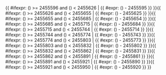 <includeonly>{{ #ifexpr: ({{{1}}}) >= 2455596 and ({{{1}}}) < 2455626 | {{ #expr: ({{{1}}}) - 2455595 }} }}{{ #ifexpr: ({{{1}}}) >= 2455626 and ({{{1}}}) < 2455655 | {{ #expr: ({{{1}}}) - 2455625 }} }}{{ #ifexpr: ({{{1}}}) >= 2455655 and ({{{1}}}) < 2455685 | {{ #expr: ({{{1}}}) - 2455654 }} }}{{ #ifexpr: ({{{1}}}) >= 2455685 and ({{{1}}}) < 2455715 | {{ #expr: ({{{1}}}) - 2455684 }} }}{{ #ifexpr: ({{{1}}}) >= 2455715 and ({{{1}}}) < 2455744 | {{ #expr: ({{{1}}}) - 2455714 }} }}{{ #ifexpr: ({{{1}}}) >= 2455744 and ({{{1}}}) < 2455774 | {{ #expr: ({{{1}}}) - 2455743 }} }}{{ #ifexpr: ({{{1}}}) >= 2455774 and ({{{1}}}) < 2455803 | {{ #expr: ({{{1}}}) - 2455773 }} }}{{ #ifexpr: ({{{1}}}) >= 2455803 and ({{{1}}}) < 2455832 | {{ #expr: ({{{1}}}) - 2455802 }} }}{{ #ifexpr: ({{{1}}}) >= 2455832 and ({{{1}}}) < 2455862 | {{ #expr: ({{{1}}}) - 2455831 }} }}{{ #ifexpr: ({{{1}}}) >= 2455862 and ({{{1}}}) < 2455891 | {{ #expr: ({{{1}}}) - 2455861 }} }}{{ #ifexpr: ({{{1}}}) >= 2455891 and ({{{1}}}) < 2455921 | {{ #expr: ({{{1}}}) - 2455890 }} }}{{ #ifexpr: ({{{1}}}) >= 2455921 and ({{{1}}}) < 2455950 | {{ #expr: ({{{1}}}) - 2455920 }} }}</includeonly><noinclude>{{Chinese calendar/doc}}

[[Category:農曆模板|{{PAGENAME}}]]

</noinclude>
